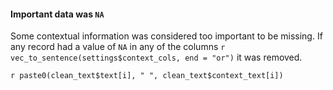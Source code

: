 #### Important data was `NA`

Some contextual information was considered too important to be missing. If any record had a value of `NA` in any of the columns `r vec_to_sentence(settings$context_cols, end = "or")` it was removed.

`r paste0(clean_text$text[i], " ", clean_text$context_text[i])`